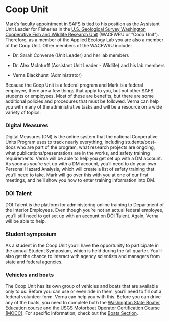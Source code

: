 # Coop Unit

Mark's faculty appointment in SAFS is tied to his position as the Assistant Unit Leader for Fisheries in the [U.S. Geological Survey Washington Cooperative Fish and Wildlife Research Unit](https://depts.washington.edu/wacfwru/) (WACFWRU or "Coop Unit"). Therefore, as a member of the Applied Ecology Lab you are also a member of the Coop Unit. Other members of the WACFWRU include:

* Dr. Sarah Converse (Unit Leader) and her lab members

* Dr. Alex McInturff (Assistant Unit Leader - Wildlife) and his lab members

* Verna Blackhurst (Administrator)

Because the Coop Unit is a federal program and Mark is a federal employee, there are a few things that apply to you, but not other SAFS students or employees. Most of these are benefits, but there are some additional policies and procedures that must be followed. Verna can help you with many of the administrative tasks and will be a resource on a wide variety of topics. 

### Digital Measures

Digital Measures (DM) is the online system that the national Cooperative Units Program uses to track nearly everything, including students/post-docs who are part of the program, what research projects are ongoing, what publications/presentations are in the works, and safety training requirements. Verna will be able to help you get set up with a DM account. As soon as you're set up with a DM account, you'll need to do your own Personal Hazard Analysis, which will create a list of safety training that you'll need to take. Mark will go over this with you at one of our first meetings, and he'll show you how to enter training information into DM. 

### DOI Talent

DOI Talent is the platform for administering online training to Department of the Interior Employees. Even though you're not an actual federal employee, you'll still need to get set up with an account on DOI Talent. Again, Verna will be able to help.

### Student symposium

As a student in the Coop Unit you'll have the opportunity to participate in the annual Student Symposium, which is held during the fall quarter. You'll also get the chance to interact with agency scientists and managers from state and federal agencies.

### Vehicles and boats

The Coop Unit has its own group of vehicles and boats that are available only to us. Before you can use or even ride in them, you'll need to fill out a federal volunteer form. Verna can help you with this. Before you can drive any of the boats, you need to complete both the [Washington State Boater Education course](https://parks.state.wa.us/442/Mandatory-Boater-Education) and the [USGS Motorboat Operator Certification Course (MOCC)](https://water.usgs.gov/admin/memo/policy/wrdpolicy96.25.html). For specific information, check out the [Boats Section](https://scheuerell-lab.github.io/lab-book/boats.html).


